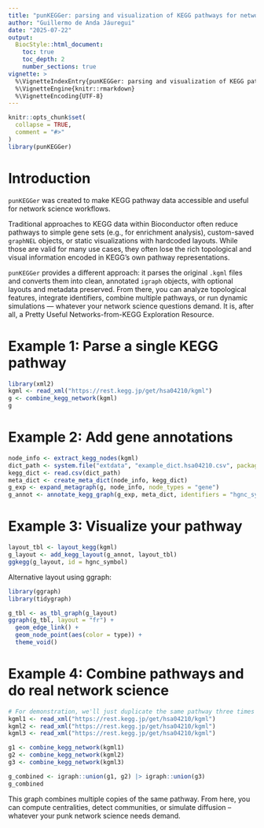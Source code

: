 ```yaml
---
title: "punKEGGer: parsing and visualization of KEGG pathways for network science"
author: "Guillermo de Anda Jáuregui"
date: "2025-07-22"
output:
  BiocStyle::html_document:
    toc: true
    toc_depth: 2
    number_sections: true
vignette: >
  %\VignetteIndexEntry{punKEGGer: parsing and visualization of KEGG pathways for network science}
  %\VignetteEngine{knitr::rmarkdown}
  %\VignetteEncoding{UTF-8}
---
```


```r
knitr::opts_chunk$set(
  collapse = TRUE,
  comment = "#>"
)
library(punKEGGer)
```

# Introduction

`punKEGGer` was created to make KEGG pathway data accessible and useful for network science workflows.

Traditional approaches to KEGG data within Bioconductor often reduce pathways to simple gene sets (e.g., for enrichment analysis), custom-saved `graphNEL` objects, or static visualizations with hardcoded layouts. While those are valid for many use cases, they often lose the rich topological and visual information encoded in KEGG's own pathway representations.

`punKEGGer` provides a different approach: it parses the original `.kgml` files and converts them into clean, annotated `igraph` objects, with optional layouts and metadata preserved. From there, you can analyze topological features, integrate identifiers, combine multiple pathways, or run dynamic simulations — whatever your network science questions demand. It is, after all, a Pretty Useful Networks-from-KEGG Exploration Resource.

# Example 1: Parse a single KEGG pathway

```r
library(xml2)
kgml <- read_xml("https://rest.kegg.jp/get/hsa04210/kgml")
g <- combine_kegg_network(kgml)
g
```

# Example 2: Add gene annotations

```r
node_info <- extract_kegg_nodes(kgml)
dict_path <- system.file("extdata", "example_dict.hsa04210.csv", package="punKEGGer")
kegg_dict <- read.csv(dict_path)
meta_dict <- create_meta_dict(node_info, kegg_dict)
g_exp <- expand_metagraph(g, node_info, node_types = "gene")
g_annot <- annotate_kegg_graph(g_exp, meta_dict, identifiers = "hgnc_symbol")
```

# Example 3: Visualize your pathway

```r
layout_tbl <- layout_kegg(kgml)
g_layout <- add_kegg_layout(g_annot, layout_tbl)
ggkegg(g_layout, id = hgnc_symbol)
```

Alternative layout using ggraph:

```r
library(ggraph)
library(tidygraph)

g_tbl <- as_tbl_graph(g_layout)
ggraph(g_tbl, layout = "fr") +
  geom_edge_link() +
  geom_node_point(aes(color = type)) +
  theme_void()
```

# Example 4: Combine pathways and do real network science

```r
# For demonstration, we'll just duplicate the same pathway three times
kgml1 <- read_xml("https://rest.kegg.jp/get/hsa04210/kgml")
kgml2 <- read_xml("https://rest.kegg.jp/get/hsa04210/kgml")
kgml3 <- read_xml("https://rest.kegg.jp/get/hsa04210/kgml")

g1 <- combine_kegg_network(kgml1)
g2 <- combine_kegg_network(kgml2)
g3 <- combine_kegg_network(kgml3)

g_combined <- igraph::union(g1, g2) |> igraph::union(g3)
g_combined
```

This graph combines multiple copies of the same pathway. From here, you can compute centralities, detect communities, or simulate diffusion – whatever your punk network science needs demand.
